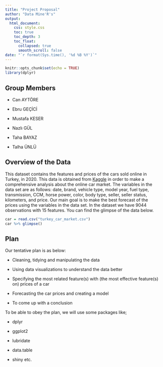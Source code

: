 ```yaml
---
title: "Project Proposal"
author: "Data Mine'R's"
output: 
  html_document:
    css: style.css
    toc: true
    toc_depth: 3
    toc_float:
      collapsed: true
      smooth_scroll: false
date: "`r format(Sys.time(), '%d %B %Y')`"
---
```


```r
knitr::opts_chunk$set(echo = TRUE)
library(dplyr)
```

## Group Members


- Can AYTÖRE

- Ebru GEÇİCİ

- Mustafa KESER

- Nazlı GÜL

- Taha BAYAZ

- Talha ÜNLÜ


## Overview of the Data


This dataset contains the features and prices of the cars sold online in Turkey, in 2020. This data is obtained from [Kaggle](https://www.kaggle.com/alpertemel/turkey-car-market-2020) in order to make a comprehensive analysis about the online car market. The variables in the data set are as follows: date, brand, vehicle type, model year, fuel type, transmission, CCM, horse power, color, body type, seller, seller status, kilometers, and price.  Our main goal is to  make the best forecast of the prices using the variables in the data set.
In the dataset we have 9044 observations with 15 features. You can find the glimpse of the data below.

```r
car = read.csv("turkey_car_market.csv")
car %>% glimpse()
```


## Plan


Our tentative plan is as below:

-	Cleaning, tidying and manipulating the data

-	Using data visualizations to understand the data better

-	Specifying the most related feature(s) with (the most effective feature(s) on) prices of a car

-	Forecasting the car prices and creating a model

-	To come up with a conclusion

To be able to obey the plan, we will use some packages like;

- dplyr

- ggplot2

- lubridate 

- data.table

- shiny etc.